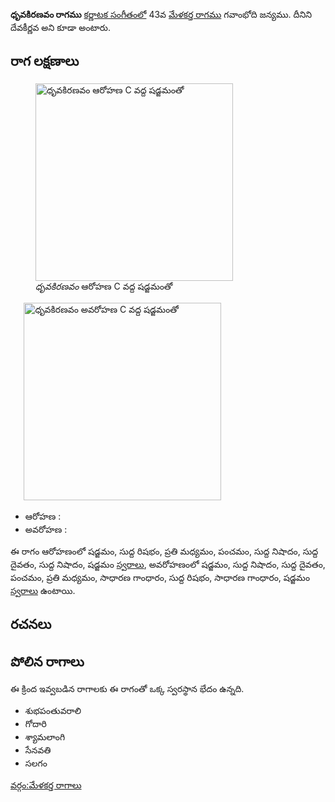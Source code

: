 {{Infobox ragam
	| name          	= ధృవకిరణవం
	| synonym	    	= దేవకీర్ణవ
	| mela          	= 
	| chakra        	= 
	| janaka        	= 
	| type          	= షడవ-సంపూర్ణ
	| arohanam      	= {{svaraC|S|R1|M2|P|N1|D1|N1|S'}} 
	| avarohanam    	= {{svaraC|S'|N1|D1|P|M2|G2|R1|G2|S}}
	| jeeva         	=
	| chhaya        	=
	| nyasa         	=
	| vishesha      	= 
	| equivalent  		= 
}}
{{కర్ణాటక సంగీత రాగాలు}}
'''ధృవకిరణవం రాగము''' [[కర్ణాటక సంగీతం]]లో 43వ [[మేళకర్త రాగము]] గవాంభోది జన్యము. దీనిని దేవకీర్ణవ అని కూడా అంటారు.


==రాగ లక్షణాలు==
[[Image:dhruvakirnavam_ar_kb2wiki.png|thumb|right|316px|''ధృవకిరణవం'' ఆరోహణ C వద్ద షడ్జమంతో]]
	[[Image:dhruvakirnavam_av_kb2wiki.png|thumb|right|316px|''ధృవకిరణవం'' అవరోహణ C వద్ద షడ్జమంతో]]

* ఆరోహణ : {{svaraC|S|R1|M2|P|N1|D1|N1|S'}} 
* అవరోహణ : {{svaraC|S'|N1|D1|P|M2|G2|R1|G2|S}}

ఈ రాగం ఆరోహణంలో షడ్జమం, సుద్ద  రిషభం, ప్రతి మధ్యమం, పంచమం, సుద్ద నిషాదం, సుద్ద దైవతం, సుద్ద నిషాదం, షడ్జమం [[స్వరాలు]], అవరోహణంలో షడ్జమం, సుద్ద నిషాదం, సుద్ద దైవతం, పంచమం, ప్రతి మధ్యమం, సాధారణ  గాంధారం, సుద్ద  రిషభం, సాధారణ  గాంధారం, షడ్జమం [[స్వరాలు]] ఉంటాయి.

==రచనలు==



==పోలిన రాగాలు==
ఈ క్రింద ఇవ్వబడిన రాగాలకు ఈ రాగంతో ఒక్క స్వరస్థాన భేదం ఉన్నది.
* శుభపంతువరాలి
* గోదారి
* శ్యామలాంగి
* సేనవతి
* సలగం



[[వర్గం:మేళకర్త రాగాలు]]
